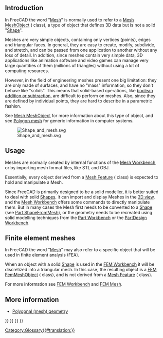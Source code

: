 <languages/>
{{TOCright}}
<translate>

== Introduction == <!--T:1-->

<!--T:2-->
In FreeCAD the word "[[Mesh|Mesh]]" is normally used to refer to a [[Mesh_MeshObject|Mesh MeshObject]] ({{incode|Mesh::MeshObject}} class), a type of object that defines 3D data but is not a solid "[[Shape|Shape]]".

<!--T:3-->
Meshes are very simple objects, containing only vertices (points), edges and triangular faces. In general, they are easy to create, modify, subdivide, and stretch, and can be passed from one application to another without any loss of detail. In addition, since meshes contain very simple data, 3D applications like animation software and video games can manage very large quantities of them (millions of triangles) without using a lot of computing resources.

<!--T:4-->
However, in the field of engineering meshes present one big limitation: they are only made of surfaces, and have no "mass" information, so they don't behave like "solids". This means that solid-based operations, like [[Part_Boolean|boolean addition or subtraction]], are difficult to perform on meshes. Also, since they are defined by individual points, they are hard to describe in a parametric fashion.

<!--T:5-->
See [[Mesh_MeshObject|Mesh MeshObject]] for more information about this type of object, and see [https://en.wikipedia.org/wiki/Polygon_mesh Polygon mesh] for generic information in computer systems.

<!--T:15-->
[[File:Shape_and_mesh.svg]]

<!--T:16-->
{{Caption|Left: parametric [[Shape|shape]] defined by properties. Right: [[Mesh|mesh]], defined by vertices and triangular surfaces.}}

==Usage== <!--T:6-->

<!--T:7-->
Meshes are normally created by internal functions of the [[Mesh_Workbench|Mesh Workbench]], or by importing mesh format files, like STL and OBJ.

<!--T:8-->
Essentially, every object derived from a [[Mesh_Feature|Mesh Feature]] ({{incode|Mesh::Feature}} class) is expected to hold and manipulate a Mesh.

<!--T:9-->
Since FreeCAD is primarily designed to be a solid modeller, it is better suited to deal with solid [[Shape|Shapes]]. It can import and display Meshes in the [[3D_view|3D view]], and the [[Mesh_Workbench|Mesh Workbench]] offers some commands to directly manipulate them. But in many cases the Mesh first needs to be converted to a [[Shape|Shape]] (see [[Part_ShapeFromMesh|Part ShapeFromMesh]]), or the geometry needs to be recreated using solid modelling techniques from the [[Part_Workbench|Part Workbench]] or the [[PartDesign_Workbench|PartDesign Workbench]].

== Finite element meshes == <!--T:10-->

<!--T:11-->
In FreeCAD the word "[[Mesh|Mesh]]" may also refer to a specific object that will be used in finite element analysis (FEA).

<!--T:12-->
When an object with a solid [[Shape|Shape]] is used in the [[FEM_Workbench|FEM Workbench]] it will be discretized into a triangular mesh. In this case, the resulting object is a [[FEM_Mesh|FEM FemMeshObject]] ({{incode|Fem::FemMeshObject}} class), and is not derived from a [[Mesh_Feature|Mesh Feature]] ({{incode|Mesh::Feature}} class).

<!--T:13-->
For more information see [[FEM_Workbench|FEM Workbench]] and [[FEM_Mesh|FEM Mesh]].

== More information == <!--T:17-->

<!--T:18-->
* [https://forum.freecad.org/viewtopic.php?f=8&t=47493 Polygonal (mesh) geometry]


</translate>
{{Mesh Tools navi{{#translation:}}}}
{{FEM Tools navi{{#translation:}}}}
{{Document objects navi{{#translation:}}}}
{{Userdocnavi{{#translation:}}}}
[[Category:Glossary{{#translation:}}]]